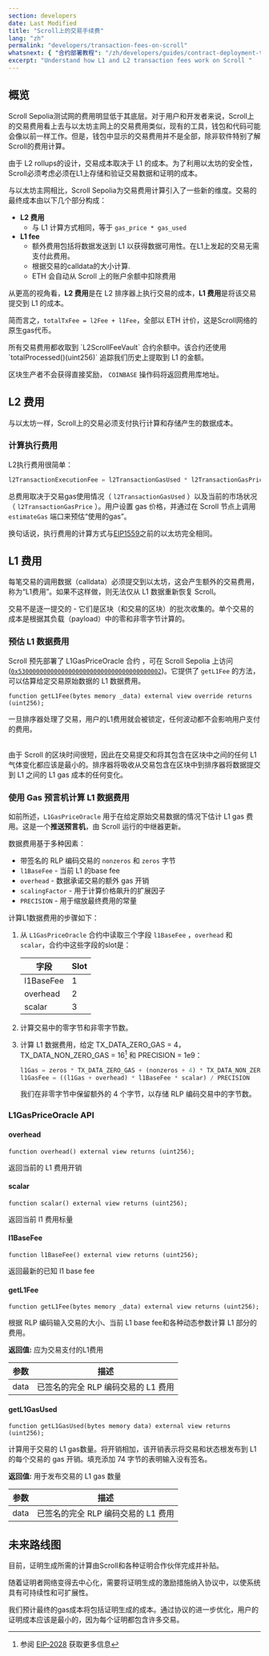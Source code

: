 ```yaml
---
section: developers
date: Last Modified
title: "Scroll上的交易手续费"
lang: "zh"
permalink: "developers/transaction-fees-on-scroll"
whatsnext: { "合约部署教程": "/zh/developers/guides/contract-deployment-tutorial/" }
excerpt: "Understand how L1 and L2 transaction fees work on Scroll "
---
```



## 概览

Scroll Sepolia测试网的费用明显低于其底层。对于用户和开发者来说，Scroll上的交易费用看上去与以太坊主网上的交易费用类似，现有的工具，钱包和代码可能会像以前一样工作。但是，钱包中显示的交易费用并不是全部，除非软件特别了解Scroll的费用计算。

由于 L2 rollups的设计，交易成本取决于 L1 的成本。为了利用以太坊的安全性，Scroll必须考虑必须在L1上存储和验证交易数据和证明的成本。

与以太坊主网相比，Scroll Sepolia为交易费用计算引入了一些新的维度。交易的最终成本由以下几个部分构成：

- **L2 费用**
  - 与 L1 计算方式相同，等于 `gas_price * gas_used`
- **L1 fee**
  - 额外费用包括将数据发送到 L1 以获得数据可用性。在L1上发起的交易无需支付此费用。
  - 根据交易的calldata的大小计算.
  - ETH 会自动从 Scroll 上的账户余额中扣除费用

从更高的视角看，**L2 费用**是在 L2 排序器上执行交易的成本，**L1 费用**是将该交易提交到 L1 的成本。

简而言之，`totalTxFee = l2Fee + l1Fee`，全部以 ETH 计价，这是Scroll网络的原生gas代币。

<Aside type="note" title="交易费用发送至哪里?">
所有交易费用都收取到 `L2ScrollFeeVault` 合约余额中。该合约还使用 `totalProcessed()(uint256)` 追踪我们历史上提取到 L1 的金额。

区块生产者不会获得直接奖励， `COINBASE` 操作码将返回费用库地址。

</Aside>

## L2 费用

与以太坊一样，Scroll上的交易必须支付执行计算和存储产生的数据成本。

### 计算执行费用

L2执行费用很简单：

```javascript
l2TransactionExecutionFee = l2TransactionGasUsed * l2TransactionGasPrice
```
总费用取决于交易gas使用情况（ `l2TransactionGasUsed` ）以及当前的市场状况（ `l2TransactionGasPrice` ）。用户设置 gas 价格，并通过在 Scroll 节点上调用 `estimateGas` 端口来预估“使用的gas”。

换句话说，执行费用的计算方式与[EIP1559](https://eips.ethereum.org/EIPS/eip-1559)之前的以太坊完全相同。

## L1 费用

每笔交易的调用数据（calldata）必须提交到以太坊，这会产生额外的交易费用，称为“L1费用”。如果不这样做，则无法仅从 L1 数据重新恢复 Scroll。

交易不是逐一提交的 - 它们是区块（和交易的区块）的批次收集的。单个交易的成本是根据其负载（payload）中的零和非零字节计算的。

### 预估 L1 数据费用

Scroll 预先部署了 L1GasPriceOracle 合约 ，可在 Scroll Sepolia 上访问([`0x5300000000000000000000000000000000000002`](https://sepolia-blockscout.scroll.io/address/0x5300000000000000000000000000000000000002))。它提供了 `getL1Fee` 的方法，可以估算给定交易原始数据的 L1 数据费用。

```solidity
function getL1Fee(bytes memory _data) external view override returns (uint256);
```

<Aside type="note" title="如果 L1 gas 价格飙升会发生什么?">

一旦排序器处理了交易，用户的L1费用就会被锁定，任何波动都不会影响用户支付的费用。

<br />
由于 Scroll 的区块时间很短，因此在交易提交和将其包含在区块中之间的任何 L1 气体变化都应该是最小的。排序器将吸收从交易包含在区块中到排序器将数据提交到 L1 之间的 L1 gas 成本的任何变化。

</Aside>

### 使用 Gas 预言机计算 L1 数据费用

如前所述，`L1GasPriceOracle` 用于在给定原始交易数据的情况下估计 L1 gas 费用。这是一个**推送预言机**，由 Scroll 运行的中继器更新。

数据费用基于多种因素：

- 带签名的 RLP 编码交易的 `nonzeros` 和 `zeros` 字节
- `l1BaseFee` - 当前 L1 的base fee
- `overhead` - 数据承诺交易的额外 gas 开销
- `scalingFactor` - 用于计算价格飙升的扩展因子
- `PRECISION` - 用于缩放最终费用的常量

计算L1数据费用的步骤如下：

1. 从 `L1GasPriceOracle` 合约中读取三个字段 `l1BaseFee` ，`overhead` 和 `scalar`，合约中这些字段的slot是：

   | 字段     | Slot |
   | --------- | ---- |
   | l1BaseFee | 1    |
   | overhead  | 2    |
   | scalar    | 3    |

2. 计算交易中的零字节和非零字节数。
3. 计算 L1 数据费用，给定 TX_DATA_ZERO_GAS = 4，TX_DATA_NON_ZERO_GAS = 16[^eip-2028] 和 PRECISION = 1e9：

   ```javascript
   l1Gas = zeros * TX_DATA_ZERO_GAS + (nonzeros + 4) * TX_DATA_NON_ZERO_GAS
   l1GasFee = ((l1Gas + overhead) * l1BaseFee * scalar) / PRECISION
   ```

   我们在非零字节中保留额外的 4 个字节，以存储 RLP 编码交易中的字节数。

[^eip-2028]: 参阅 [EIP-2028](https://eips.ethereum.org/EIPS/eip-2028) 获取更多信息

### L1GasPriceOracle API

#### overhead

```solidity
function overhead() external view returns (uint256);
```

返回当前的 L1 费用开销

#### scalar

```solidity
function scalar() external view returns (uint256);
```

返回当前 l1 费用标量

#### l1BaseFee

```solidity
function l1BaseFee() external view returns (uint256);
```

返回最新的已知 l1 base fee

#### getL1Fee

```solidity
function getL1Fee(bytes memory _data) external view returns (uint256);
```

根据 RLP 编码输入交易的大小、当前 L1 base fee和各种动态参数计算 L1 部分的费用。

**返回值:** 应为交易支付的L1费用

| 参数 | 描述                                                 |
| --------- | ----------------------------------------------------------- |
| data      | 已签名的完全 RLP 编码交易的 L1 费用 |

#### getL1GasUsed

```solidity
function getL1GasUsed(bytes memory data) external view returns (uint256);
```

计算用于交易的 L1 gas数量。将开销相加，该开销表示将交易和状态根发布到 L1 的每个交易的 gas 开销。填充添加 74 字节的表明输入没有签名。

**返回值:** 用于发布交易的 L1 gas 数量

| 参数 | 描述                                                |
| --------- | ----------------------------------------------------------- |
| data      | 已签名的完全 RLP 编码交易的 L1 费用 |

## 未来路线图

目前，证明生成所需的计算由Scroll和各种证明合作伙伴完成并补贴。

随着证明者网络变得去中心化，需要将证明生成的激励措施纳入协议中，以使系统具有可持续性和可扩展性。

我们预计最终的gas成本将包括证明生成的成本。通过协议的进一步优化，用户的证明成本应该是最小的，因为每个证明都包含许多交易。